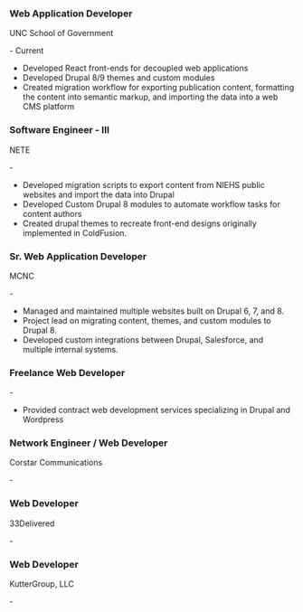 
### Web Application Developer

<p><span class="org-name">UNC School of Government</span></p>

<MonthYear year={2020} month={4} /> - Current

- Developed React front-ends for decoupled web applications
- Developed Drupal 8/9 themes and custom modules
- Created migration workflow for exporting publication content, formatting the content into semantic markup, and importing the data into a web CMS platform

### Software Engineer - III

<p><span class="org-name">NETE</span></p>

<MonthYear year={2019} month={4} /> - <MonthYear year={2020} month={3} />

- Developed migration scripts to export content from NIEHS public websites and import the data into Drupal
- Developed Custom Drupal 8 modules to automate workflow tasks for content authors
- Created drupal themes to recreate front-end designs originally implemented in ColdFusion.

### Sr. Web Application Developer

<p><span class="org-name">MCNC</span></p>

<MonthYear year={2012} month={7} /> - <MonthYear year={2019} month={4} />

- Managed and maintained multiple websites built on Drupal 6, 7, and 8.
- Project lead on migrating content, themes, and custom modules to Drupal 8.
- Developed custom integrations between Drupal, Salesforce, and multiple internal systems.

### Freelance Web Developer

<MonthYear year={2011} month={3} /> - <MonthYear year={2012} month={7} />

- Provided contract web development services specializing in Drupal and Wordpress

### Network Engineer / Web Developer

<p><span class="org-name">Corstar Communications</span></p>

<MonthYear year={2011} month={8} /> - <MonthYear year={2012} month={5} />

### Web Developer

<p><span class="org-name">33Delivered</span></p>

<MonthYear year={2009} month={10} /> - <MonthYear year={2011} month={3} />

### Web Developer

<p><span class="org-name">KutterGroup, LLC</span></p>

<MonthYear year={2008} month={9} /> - <MonthYear year={2009} month={10} />
